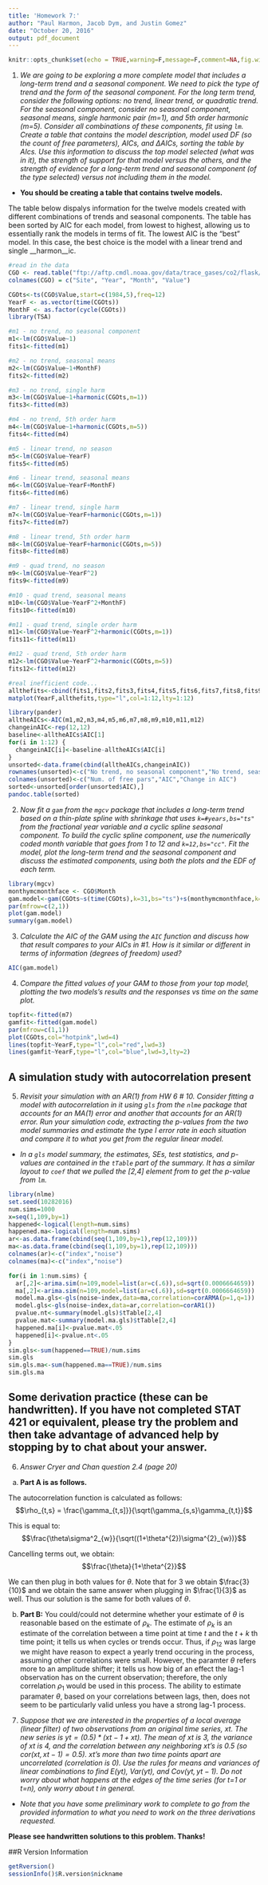 ```yaml
---
title: 'Homework 7:'
author: "Paul Harmon, Jacob Dym, and Justin Gomez"
date: "October 20, 2016"
output: pdf_document
---
```


```r
knitr::opts_chunk$set(echo = TRUE,warning=F,message=F,comment=NA,fig.width=6,fig.height=4)
```

1) _We are going to be exploring a more complete model that includes a long-term trend and a seasonal component. We need to pick the type of trend and the form of the seasonal component. For the long term trend, consider the following options: no trend, linear trend, or quadratic trend. For the seasonal component, consider no seasonal component, seasonal means, single harmonic pair (m=1), and 5th order harmonic (m=5). Consider all combinations of these components, fit using `lm`.  Create a table that contains the model description, model used DF (so the count of free parameters), AICs, and $\Delta$AICs, sorting the table by AIcs. Use this information to discuss the top model selected (what was in it), the strength of support for that model versus the others, and the strength of evidence for a long-term trend and seasonal component (of the type selected) versus not including them in the model._ 

  - __You should be creating a table that contains twelve models.__

The table below dispalys information for the twelve models created with different combinations of trends and seasonal components. The table has been sorted by AIC for each model, from lowest to highest, allowing us to essentially rank the models in terms of fit. The lowest AIC is the "best" model. In this case, the best choice is the model with a linear trend and single __harmon__ic.

```r
#read in the data
CGO <- read.table("ftp://aftp.cmdl.noaa.gov/data/trace_gases/co2/flask/surface/co2_cgo_surface-flask_1_ccgg_month.txt",header=T)
colnames(CGO) = c("Site", "Year", "Month", "Value")

CGOts<-ts(CGO$Value,start=c(1984,5),freq=12)
YearF <- as.vector(time(CGOts))
MonthF <- as.factor(cycle(CGOts))
library(TSA)

#m1 - no trend, no seasonal component
m1<-lm(CGO$Value~1)
fits1<-fitted(m1)

#m2 - no trend, seasonal means
m2<-lm(CGO$Value~1+MonthF)
fits2<-fitted(m2)

#m3 - no trend, single harm
m3<-lm(CGO$Value~1+harmonic(CGOts,m=1))
fits3<-fitted(m3)

#m4 - no trend, 5th order harm
m4<-lm(CGO$Value~1+harmonic(CGOts,m=5))
fits4<-fitted(m4)

#m5 - linear trend, no season
m5<-lm(CGO$Value~YearF)
fits5<-fitted(m5)

#m6 - linear trend, seasonal means
m6<-lm(CGO$Value~YearF+MonthF)
fits6<-fitted(m6)

#m7 - linear trend, single harm
m7<-lm(CGO$Value~YearF+harmonic(CGOts,m=1))
fits7<-fitted(m7)

#m8 - linear trend, 5th order harm
m8<-lm(CGO$Value~YearF+harmonic(CGOts,m=5))
fits8<-fitted(m8)

#m9 - quad trend, no season
m9<-lm(CGO$Value~YearF^2)
fits9<-fitted(m9)

#m10 - quad trend, seasonal means
m10<-lm(CGO$Value~YearF^2+MonthF)
fits10<-fitted(m10)

#m11 - quad trend, single order harm
m11<-lm(CGO$Value~YearF^2+harmonic(CGOts,m=1))
fits11<-fitted(m11)

#m12 - quad trend, 5th order harm
m12<-lm(CGO$Value~YearF^2+harmonic(CGOts,m=5))
fits12<-fitted(m12)

#real inefficient code...
allthefits<-cbind(fits1,fits2,fits3,fits4,fits5,fits6,fits7,fits8,fits9,fits10,fits11,fits12)
matplot(YearF,allthefits,type="l",col=1:12,lty=1:12)
```


```r
library(pander)
alltheAICs<-AIC(m1,m2,m3,m4,m5,m6,m7,m8,m9,m10,m11,m12)
changeinAIC<-rep(12,12)
baseline<-alltheAICs$AIC[1]
for(i in 1:12) {
  changeinAIC[i]<-baseline-alltheAICs$AIC[i]
}
unsorted<-data.frame(cbind(alltheAICs,changeinAIC))
rownames(unsorted)<-c("No trend, no seasonal component","No trend, seasonal means","No trend, single harmonic","No trend, 5th order harmonic","Linear trend, no seasonal component","Linear trend, seasonl means","Linear trend, single harmonic","Linear trend, 5th order trend","Quad trend, no seasonal component","Quad trend, seasonal means","Quad trend, single harmonic","Quad trend, 5th order harmonic")
colnames(unsorted)<-c("Num. of free pars","AIC","Change in AIC")
sorted<-unsorted[order(unsorted$AIC),]
pandoc.table(sorted)
```
  

2) _Now fit a `gam` from the `mgcv` package that includes a long-term trend based on a thin-plate spline with shrinkage that uses `k=#years,bs="ts"` from the fractional year variable and a cyclic spline seasonal component. To build the cyclic spline component, use the numerically coded month variable that goes from 1 to 12 and `k=12,bs="cc"`. Fit the model, plot the long-term trend and the seasonal component and discuss the estimated components, using both the plots and the EDF of each term._
```r
library(mgcv)
monthymcmonthface <- CGO$Month
gam.model<-gam(CGOts~s(time(CGOts),k=31,bs="ts")+s(monthymcmonthface,k=12,bs="cc"))
par(mfrow=c(2,1))
plot(gam.model)
summary(gam.model)
```


3) _Calculate the AIC of the GAM using the `AIC` function and discuss how that result compares to your AICs in #1. How is it similar or different in terms of information (degrees of freedom) used?_
```r
AIC(gam.model)
```


4) _Compare the fitted values of your GAM to those from your top model, plotting the two models's results and the responses vs time on the same plot._
```r
topfit<-fitted(m7)
gamfit<-fitted(gam.model)
par(mfrow=c(1,1))
plot(CGOts,col="hotpink",lwd=4)
lines(topfit~YearF,type="l",col="red",lwd=3)
lines(gamfit~YearF,type="l",col="blue",lwd=3,lty=2)
```

## A simulation study with autocorrelation present

5) _Revisit your simulation with an AR(1) from HW 6 \# 10. Consider fitting a model with autocorrelation in it using `gls` from the `nlme` package that accounts for an MA(1) error and another that accounts for an AR(1) error. Run your simulation code, extracting the p-values from the two model summaries and estimate the type I error rate in each situation and compare it to what you get from the regular linear model._ 

- _In a `gls` model summary, the estimates, SEs, test statistics, and p-values are contained in the `tTable` part of the summary. It has a similar layout to `coef` that we pulled the [2,4] element from to get the p-value from `lm`._

```r
library(nlme)
set.seed(10282016)
num.sims=1000
x=seq(1,109,by=1)
happened<-logical(length=num.sims)
happened.ma<-logical(length=num.sims)
ar<-as.data.frame(cbind(seq(1,109,by=1),rep(12,109)))
ma<-as.data.frame(cbind(seq(1,109,by=1),rep(12,109)))
colnames(ar)<-c("index","noise")
colnames(ma)<-c("index","noise")

for(i in 1:num.sims) {
  ar[,2]<-arima.sim(n=109,model=list(ar=c(.6)),sd=sqrt(0.0006664659))
  ma[,2]<-arima.sim(n=109,model=list(ar=c(.6)),sd=sqrt(0.0006664659))
  model.ma.gls<-gls(noise~index,data=ma,correlation=corARMA(p=1,q=1))
  model.gls<-gls(noise~index,data=ar,correlation=corAR1())
  pvalue.nt<-summary(model.gls)$tTable[2,4]
  pvalue.mat<-summary(model.ma.gls)$tTable[2,4]
  happened.ma[i]<-pvalue.mat<.05
  happened[i]<-pvalue.nt<.05
}
sim.gls<-sum(happened==TRUE)/num.sims
sim.gls
sim.gls.ma<-sum(happened.ma==TRUE)/num.sims
sim.gls.ma
```

## Some derivation practice (these can be handwritten). If you have not completed STAT 421 or equivalent, please try the problem and then take advantage of advanced help by stopping by to chat about your answer. 

6) _Answer Cryer and Chan question 2.4 (page 20)_


a. __Part A is as follows.__ 

The autocorrelation function is calculated as follows:
$$\rho_{t,s} = \frac{\gamma_{t,s]}}{\sqrt(\gamma_{s,s}\gamma_{t,t}}$$ 

This is equal to:
$$\frac{\theta\sigma^2_{w}}{\sqrt((1+\theta^{2})\sigma^{2}_{w})}$$

Cancelling terms out, we obtain:
$$\frac{\theta}{1+\theta^{2}}$$ 

We can then plug in both values for $\theta$. Note that for $3$ we obtain $\frac{3}{10}$ and we obtain the same answer when plugging in $\frac{1}{3}$ as well. Thus our solution is the same for both values of $\theta$. 

b) __Part B:__ You could/could not determine whether your estimate of $\theta$ is reasonable based on the estimate of $\rho_{k}$. The estimate of $\rho_{k}$ is an estimate of the correlation between a time point at time $t$ and the $t+k$ th time point; it tells us when cycles or trends occur. Thus, if $\rho_{12}$ was large we might have reason to expect a yearly trend occuring in the process, assuming other correlations were small. However, the paramter $\theta$ refers more to an amplitude shifter; it tells us how big of an effect the lag-1 observation has on the current observation; therefore, the only correlation $\rho_{1}$ would be used in this process. The ability to estimate paramater $\theta$, based on your correlations between lags, then, does not seem to be particularly valid unless you have a strong lag-1 process. 


7) _Suppose that we are interested in the properties of a local average (linear filter) of two observations from an original time series, $xt$. The new series is $yt=(0.5)*(x{t-1}+xt)$. The mean of $xt$ is 3, the variance of $xt$ is 4, and the correlation between any neighboring $xt$'s is 0.5 (so $cor(xt, x{t-1})=0.5$). $xt$'s more than two time points apart are uncorrelated (correlation is 0). Use the rules for means and variances of linear combinations to find $E(yt)$, $Var(yt)$, and $Cov(yt,y{t-1})$. Do not worry about what happens at the edges of the time series (for t=1 or t=n), only worry about $t$ in general._

  - _Note that you have some preliminary work to complete to go from the provided information to what you need to work on the three derivations requested._
  
__Please see handwritten solutions to this problem. Thanks!__  

##R Version Information
```r
getRversion()
sessionInfo()$R.version$nickname
```


